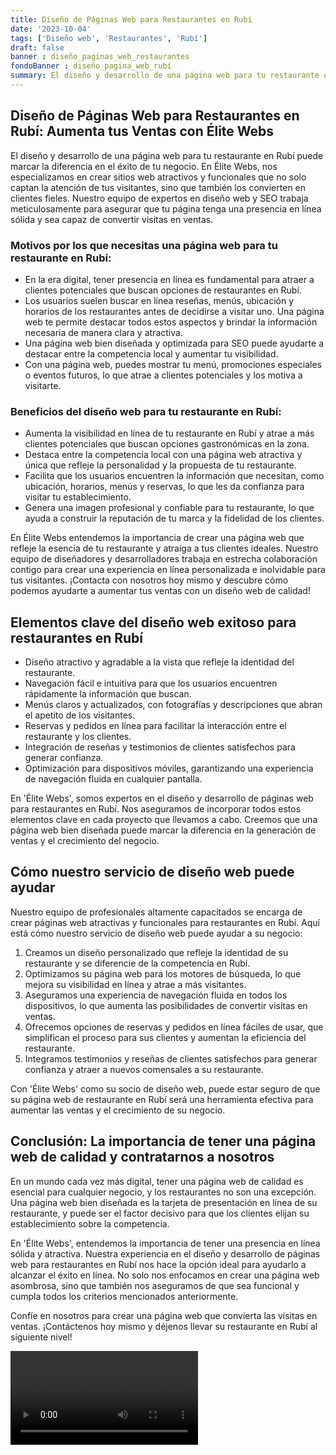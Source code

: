 ```yaml
---
title: Diseño de Páginas Web para Restaurantes en Rubí
date: '2023-10-04'
tags: ['Diseño web', 'Restaurantes', 'Rubí']
draft: false
banner : diseño_paginas_web_restaurantes
fondoBanner : diseño_pagina_web_rubí
summary: El diseño y desarrollo de una página web para tu restaurante en Rubí puede marcar la diferencia en el éxito de tu negocio. En Élite Webs, nos especializamos en crear sitios web atractivos y funcionales que no solo captan la atención de tus visitantes, sino que también los convierten en clientes fieles. Nuestro equipo de expertos en diseño web y SEO trabaja meticulosamente para asegurar que tu página tenga una presencia en línea sólida y sea capaz de convertir visitas en ventas.
---
```


## Diseño de Páginas Web para Restaurantes en Rubí: Aumenta tus Ventas con Élite Webs

El diseño y desarrollo de una página web para tu restaurante en Rubí puede marcar la diferencia en el éxito de tu negocio. En Élite Webs, nos especializamos en crear sitios web atractivos y funcionales que no solo captan la atención de tus visitantes, sino que también los convierten en clientes fieles. Nuestro equipo de expertos en diseño web y SEO trabaja meticulosamente para asegurar que tu página tenga una presencia en línea sólida y sea capaz de convertir visitas en ventas.

### Motivos por los que necesitas una página web para tu restaurante en Rubí:

- En la era digital, tener presencia en línea es fundamental para atraer a clientes potenciales que buscan opciones de restaurantes en Rubí.
- Los usuarios suelen buscar en línea reseñas, menús, ubicación y horarios de los restaurantes antes de decidirse a visitar uno. Una página web te permite destacar todos estos aspectos y brindar la información necesaria de manera clara y atractiva.
- Una página web bien diseñada y optimizada para SEO puede ayudarte a destacar entre la competencia local y aumentar tu visibilidad.
- Con una página web, puedes mostrar tu menú, promociones especiales o eventos futuros, lo que atrae a clientes potenciales y los motiva a visitarte.

### Beneficios del diseño web para tu restaurante en Rubí:

- Aumenta la visibilidad en línea de tu restaurante en Rubí y atrae a más clientes potenciales que buscan opciones gastronómicas en la zona.
- Destaca entre la competencia local con una página web atractiva y única que refleje la personalidad y la propuesta de tu restaurante.
- Facilita que los usuarios encuentren la información que necesitan, como ubicación, horarios, menús y reservas, lo que les da confianza para visitar tu establecimiento.
- Genera una imagen profesional y confiable para tu restaurante, lo que ayuda a construir la reputación de tu marca y la fidelidad de los clientes.

En Élite Webs entendemos la importancia de crear una página web que refleje la esencia de tu restaurante y atraiga a tus clientes ideales. Nuestro equipo de diseñadores y desarrolladores trabaja en estrecha colaboración contigo para crear una experiencia en línea personalizada e inolvidable para tus visitantes. ¡Contacta con nosotros hoy mismo y descubre cómo podemos ayudarte a aumentar tus ventas con un diseño web de calidad!

<GifSeo />

<Cta />

## Elementos clave del diseño web exitoso para restaurantes en Rubí

- Diseño atractivo y agradable a la vista que refleje la identidad del restaurante.
- Navegación fácil e intuitiva para que los usuarios encuentren rápidamente la información que buscan.
- Menús claros y actualizados, con fotografías y descripciones que abran el apetito de los visitantes.
- Reservas y pedidos en línea para facilitar la interacción entre el restaurante y los clientes.
- Integración de reseñas y testimonios de clientes satisfechos para generar confianza.
- Optimización para dispositivos móviles, garantizando una experiencia de navegación fluida en cualquier pantalla.

En 'Élite Webs', somos expertos en el diseño y desarrollo de páginas web para restaurantes en Rubí. Nos aseguramos de incorporar todos estos elementos clave en cada proyecto que llevamos a cabo. Creemos que una página web bien diseñada puede marcar la diferencia en la generación de ventas y el crecimiento del negocio.

## Cómo nuestro servicio de diseño web puede ayudar

Nuestro equipo de profesionales altamente capacitados se encarga de crear páginas web atractivas y funcionales para restaurantes en Rubí. Aquí está cómo nuestro servicio de diseño web puede ayudar a su negocio:

1. Creamos un diseño personalizado que refleje la identidad de su restaurante y se diferencie de la competencia en Rubí.
2. Optimizamos su página web para los motores de búsqueda, lo que mejora su visibilidad en línea y atrae a más visitantes.
3. Aseguramos una experiencia de navegación fluida en todos los dispositivos, lo que aumenta las posibilidades de convertir visitas en ventas.
4. Ofrecemos opciones de reservas y pedidos en línea fáciles de usar, que simplifican el proceso para sus clientes y aumentan la eficiencia del restaurante.
5. Integramos testimonios y reseñas de clientes satisfechos para generar confianza y atraer a nuevos comensales a su restaurante.

Con 'Élite Webs' como su socio de diseño web, puede estar seguro de que su página web de restaurante en Rubí será una herramienta efectiva para aumentar las ventas y el crecimiento de su negocio.

## Conclusión: La importancia de tener una página web de calidad y contratarnos a nosotros

En un mundo cada vez más digital, tener una página web de calidad es esencial para cualquier negocio, y los restaurantes no son una excepción. Una página web bien diseñada es la tarjeta de presentación en línea de su restaurante, y puede ser el factor decisivo para que los clientes elijan su establecimiento sobre la competencia.

En 'Élite Webs', entendemos la importancia de tener una presencia en línea sólida y atractiva. Nuestra experiencia en el diseño y desarrollo de páginas web para restaurantes en Rubí nos hace la opción ideal para ayudarlo a alcanzar el éxito en línea. No solo nos enfocamos en crear una página web asombrosa, sino que también nos aseguramos de que sea funcional y cumpla todos los criterios mencionados anteriormente.

Confíe en nosotros para crear una página web que convierta las visitas en ventas. ¡Contáctenos hoy mismo y déjenos llevar su restaurante en Rubí al siguiente nivel!

<Video />

<CtaBot job='Restaurantes' city='Rubí'/>

<Gmaps query='Rubí+españa+maps' />